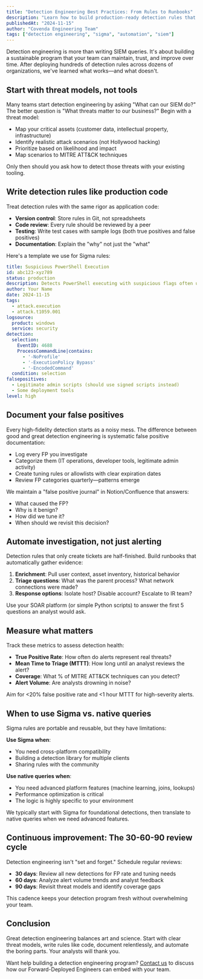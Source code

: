 ```yaml
---
title: "Detection Engineering Best Practices: From Rules to Runbooks"
description: "Learn how to build production-ready detection rules that your analysts will actually trust, with clear documentation and automated response workflows."
publishedAt: "2024-11-15"
author: "Covenda Engineering Team"
tags: ["detection engineering", "sigma", "automation", "siem"]
---
```


Detection engineering is more than writing SIEM queries. It's about building a sustainable program that your team can maintain, trust, and improve over time. After deploying hundreds of detection rules across dozens of organizations, we've learned what works—and what doesn't.

## Start with threat models, not tools

Many teams start detection engineering by asking "What can our SIEM do?" The better question is "What threats matter to our business?" Begin with a threat model:

- Map your critical assets (customer data, intellectual property, infrastructure)
- Identify realistic attack scenarios (not Hollywood hacking)
- Prioritize based on likelihood and impact
- Map scenarios to MITRE ATT&CK techniques

Only then should you ask how to detect those threats with your existing tooling.

## Write detection rules like production code

Treat detection rules with the same rigor as application code:

- **Version control**: Store rules in Git, not spreadsheets
- **Code review**: Every rule should be reviewed by a peer
- **Testing**: Write test cases with sample logs (both true positives and false positives)
- **Documentation**: Explain the "why" not just the "what"

Here's a template we use for Sigma rules:

```yaml
title: Suspicious PowerShell Execution
id: abc123-xyz789
status: production
description: Detects PowerShell executing with suspicious flags often used by attackers
author: Your Name
date: 2024-11-15
tags:
  - attack.execution
  - attack.t1059.001
logsource:
  product: windows
  service: security
detection:
  selection:
    EventID: 4688
    ProcessCommandLine|contains:
      - '-NoProfile'
      - '-ExecutionPolicy Bypass'
      - '-EncodedCommand'
  condition: selection
falsepositives:
  - Legitimate admin scripts (should use signed scripts instead)
  - Some deployment tools
level: high
```

## Document your false positives

Every high-fidelity detection starts as a noisy mess. The difference between good and great detection engineering is systematic false positive documentation:

- Log every FP you investigate
- Categorize them (IT operations, developer tools, legitimate admin activity)
- Create tuning rules or allowlists with clear expiration dates
- Review FP categories quarterly—patterns emerge

We maintain a "false positive journal" in Notion/Confluence that answers:
- What caused the FP?
- Why is it benign?
- How did we tune it?
- When should we revisit this decision?

## Automate investigation, not just alerting

Detection rules that only create tickets are half-finished. Build runbooks that automatically gather evidence:

1. **Enrichment**: Pull user context, asset inventory, historical behavior
2. **Triage questions**: What was the parent process? What network connections were made?
3. **Response options**: Isolate host? Disable account? Escalate to IR team?

Use your SOAR platform (or simple Python scripts) to answer the first 5 questions an analyst would ask.

## Measure what matters

Track these metrics to assess detection health:

- **True Positive Rate**: How often do alerts represent real threats?
- **Mean Time to Triage (MTTT)**: How long until an analyst reviews the alert?
- **Coverage**: What % of MITRE ATT&CK techniques can you detect?
- **Alert Volume**: Are analysts drowning in noise?

Aim for <20% false positive rate and <1 hour MTTT for high-severity alerts.

## When to use Sigma vs. native queries

Sigma rules are portable and reusable, but they have limitations:

**Use Sigma when**:
- You need cross-platform compatibility
- Building a detection library for multiple clients
- Sharing rules with the community

**Use native queries when**:
- You need advanced platform features (machine learning, joins, lookups)
- Performance optimization is critical
- The logic is highly specific to your environment

We typically start with Sigma for foundational detections, then translate to native queries when we need advanced features.

## Continuous improvement: The 30-60-90 review cycle

Detection engineering isn't "set and forget." Schedule regular reviews:

- **30 days**: Review all new detections for FP rate and tuning needs
- **60 days**: Analyze alert volume trends and analyst feedback
- **90 days**: Revisit threat models and identify coverage gaps

This cadence keeps your detection program fresh without overwhelming your team.

## Conclusion

Great detection engineering balances art and science. Start with clear threat models, write rules like code, document relentlessly, and automate the boring parts. Your analysts will thank you.

Want help building a detection engineering program? [Contact us](/contact) to discuss how our Forward-Deployed Engineers can embed with your team.
